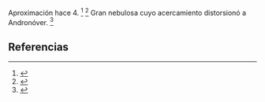 Aproximación hace 4. <ref>{{lib|LU|41|10|1}}</ref> <ref>{{lib|LU|57|5|4-14}}</ref> Gran nebulosa cuyo acercamiento distorsionó a Andronóver. <ref>{{lib|LU|15|3|6}}</ref> 

== Referencias ==

<references />
